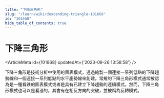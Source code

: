 ```yaml
---
title: "下降三角形"
slug: "/learn/wiki/descending-triangle-101668"
id: "101668"
hide_table_of_contents: true
---
```



# 下降三角形

<ArticleMeta id={101668} updatedAt={'2023-09-26 13:58:58'} />
<div className='border-solid border-b border-t-0 my-4 border-[var(--ifm-color-gray-300)]' />

下降三角形是技術分析中使用的圖表模式，通過繪製一個連接一系列低點的下降趨勢線和一個連接一系列低點的水平趨勢線來創建。常規的下降三角形模式通常被認為是一種看跌的圖表模式或者是具有已建立下降趨勢的連續模式。然而，下降三角形模式也可以是看漲的，其會有在相反方向的突破，並被稱為反轉模式。
